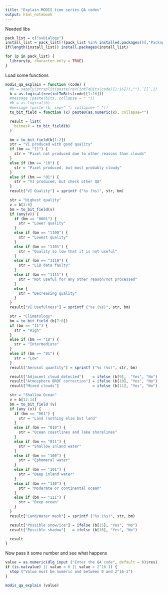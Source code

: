 ```yaml
---
title: "Explain MODIS time series QA codes"
output: html_notebook
---
```


Needed libs

```r
pack_list = c("svDialogs")
install_list = pack_list[!(pack_list %in% installed.packages()[,"Package"])]
if(length(install_list)) install.packages(install_list)

for (p in pack_list) {
  library(p, character.only = TRUE)
}

```

Load some functions

```r
modis_qa_explain = function (code) {
  #b = sapply(strsplit(paste(rev(intToBits(code)[1:16])),""),`[[`,2)
  b = as.logical(rev(intToBits(code)[1:16]))
  #message (paste(bits, collapse = " "))
  #b = as.logical(b)
  #message (paste (b, sep=" ", collapse= " "))
  to_bit_field = function (x) paste0(as.numeric(x), collapse="")

  result = list(
    bitmask = to_bit_field(b)
  )

  bm = to_bit_field(b[1:2])
  str = "VI produced with good quality"
  if (bm == "11") {
    str = "Pixel not produced due to other reasons than clouds"
  }
  else if (bm == "10") {
    str = "Pixel produced, but most probably cloudy"
  }
  else if (bm == "01") {
    str = "VI produced, but check other QA"
  }
  result["VI Quality"] = sprintf ("%s (%s)", str, bm)

  str = "Highest quality"
  v = b[3:6]
  bm = to_bit_field(v)
  if (any(v)) {
    if (bm == "0001") {
      str = "Lower quality"
    }
    else if (bm == "1100") {
      str = "Lowest quality"
    }
    else if (bm == "1101") {
      str = "Quality so low that it is not useful"
    }
    else if (bm == "1110") {
      str = "L1B data faulty"
    }
    else if (bm == "1111") {
      str = "Not useful for any other reason/not processed"
    }
    else {
      str = "Decreasing quality"
    }
  }
  result["VI Usefulness"] = sprintf ("%s (%s)", str, bm)

  str = "Climatology"
  bm = to_bit_field (b[7:8])
  if (bm == "11") {
    str = "High"
  }
  else if (bm == "10") {
    str = "Intermediate"
  }
  else if (bm == "01") {
    str = "Low"
  }
  result["Aerosol quantity"] = sprintf ("%s (%s)", str, bm)

  result["Adjacent cloud detected"]    = ifelse (b[9],  "Yes", "No")
  result["Atmosphere BRDF correction"] = ifelse (b[10], "Yes", "No")
  result["Mixed clouds"]               = ifelse (b[11], "Yes", "No")

  str = "Shallow Ocean"
  v = b[12:14]
  bm = to_bit_field (v)
  if (any (v)) {
    if (bm == "001") {
      str = "Land (nothing else but land"
    }
    else if (bm == "010") {
      str = "Ocean coastlines and lake shorelines"
    }
    else if (bm == "011") {
      str = "Shallow inland water"
    }
    else if (bm == "100") {
      str = "Ephemeral water"
    }
    else if (bm == "101") {
      str = "Deep inland water"
    }
    else if (bm == "110") {
      str = "Moderate or continental ocean"
    }
    else if (bm == "111") {
      str = "Deep ocean"
    }
  }
  result["Land/Water mask"] = sprintf ("%s (%s)", str, bm)

  result["Possible snow/ice"] = ifelse (b[15], "Yes", "No")
  result["Possible shadow"]   = ifelse (b[16], "Yes", "No")

  result
}

```

Now pass it some number and see what happens

```r

value = as.numeric(dlg_input ("Enter the QA code", default = 0)$res)
if (is.na(value) || value < 0 || value > 2^16-1) {
  stop ("Value must be numeric and between 0 and 2^16-1")
}

modis_qa_explain (value)

```
